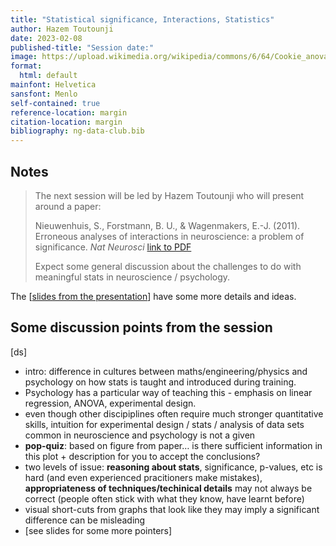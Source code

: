 ```yaml
---
title: "Statistical significance, Interactions, Statistics"
author: Hazem Toutounji
date: 2023-02-08
published-title: "Session date:"
image: https://upload.wikimedia.org/wikipedia/commons/6/64/Cookie_anova_model_2_v_2.png
format:
  html: default
mainfont: Helvetica
sansfont: Menlo 
self-contained: true
reference-location: margin
citation-location: margin
bibliography: ng-data-club.bib
---
```


## Notes

>The next session will be led by Hazem Toutounji who will present around a paper: 
>
>Nieuwenhuis, S., Forstmann, B. U., & Wagenmakers, E.-J. (2011). Erroneous analyses of interactions in neuroscience: a problem of significance. *Nat Neurosci* [link to PDF](https://www.nature.com/articles/nn.2886.pdf)
>
>Expect some general discussion about the challenges to do with meaningful stats in neuroscience / psychology.

The [[slides from the presentation][ht-slides]] have some more details and ideas.

[ht-slides]: ./2023-02-08-interactions-ht.pdf

## Some discussion points from the session

[ds]

- intro: difference in cultures between maths/engineering/physics and psychology on how stats is taught and introduced during training. 
- Psychology has a particular way of teaching this - emphasis on linear regression, ANOVA, experimental design.
- even though other discipiplines often require much stronger quantitative skills, intuition for experimental design / stats / analysis of data sets common in neuroscience and psychology is not a given
- **pop-quiz**: based on figure from paper... is there sufficient information in this plot + description for you to accept the conclusions?
- two levels of issue: **reasoning about stats**, significance, p-values, etc is hard (and even experienced pracitioners make mistakes), **appropriateness of techniques/techinical details** may not always be correct (people often stick with what they know, have learnt before)
- visual short-cuts from graphs that look like they may imply a significant difference can be misleading
- [see slides for some more pointers]